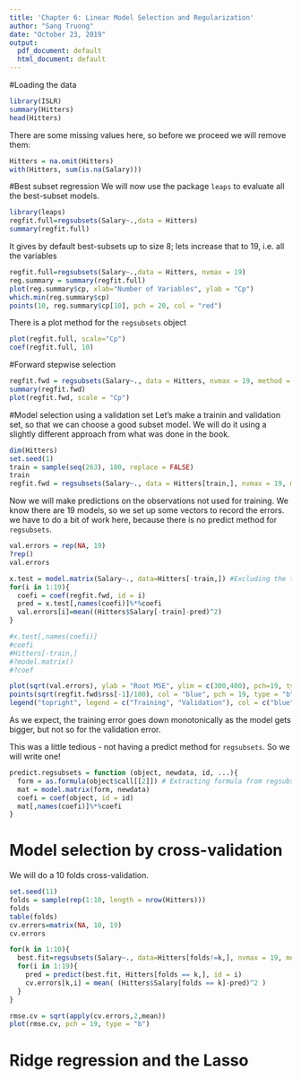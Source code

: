 ---
title: 'Chapter 6: Linear Model Selection and Regularization'
author: "Sang Truong"
date: "October 23, 2019"
output:
  pdf_document: default
  html_document: default
---
#Loading the data

```{r, warning=FALSE}
library(ISLR)
summary(Hitters)
head(Hitters)
```

There are some missing values here, so before we proceed we will remove them: 

```{r, warning=FALSE}
Hitters = na.omit(Hitters)
with(Hitters, sum(is.na(Salary)))
```

#Best subset regression
We will now use the package `leaps` to evaluate all the best-subset models.
```{r}
library(leaps)
regfit.full=regsubsets(Salary~.,data = Hitters)
summary(regfit.full)
```

It gives by default best-subsets up to size 8; lets increase that to 19, i.e. all the variables
```{r}
regfit.full=regsubsets(Salary~.,data = Hitters, nvmax = 19)
reg.summary = summary(regfit.full)
plot(reg.summary$cp, xlab="Number of Variables", ylab = "Cp")
which.min(reg.summary$cp)
points(10, reg.summary$cp[10], pch = 20, col = "red")
```
There is a plot method for the `regsubsets` object
```{r}
plot(regfit.full, scale="Cp")
coef(regfit.full, 10)
```

#Forward stepwise selection
```{r}
regfit.fwd = regsubsets(Salary~., data = Hitters, nvmax = 19, method = "forward")
summary(regfit.fwd)
plot(regfit.fwd, scale = "Cp")

```

#Model selection using a validation set 
Let's make a trainin and validation set, so that we can choose a good subset model. We will do it using a slightly different approach from what was done in the book. 

```{r}
dim(Hitters)
set.seed(1)
train = sample(seq(263), 180, replace = FALSE)
train
regfit.fwd = regsubsets(Salary~., data = Hitters[train,], nvmax = 19, method = "forward")
```

Now we will make predictions on the observations not used for training. We know there are 19 models, so we set up some vectors to record the errors. we have to do a bit of work here, because there is no predict method for `regsubsets`.

```{r}
val.errors = rep(NA, 19)
?rep()
val.errors

x.test = model.matrix(Salary~., data=Hitters[-train,]) #Excluding the training data
for(i in 1:19){
  coefi = coef(regfit.fwd, id = i)
  pred = x.test[,names(coefi)]%*%coefi
  val.errors[i]=mean((Hitters$Salary[-train]-pred)^2)
}

#x.test[,names(coefi)]
#coefi
#Hitters[-train,]
#?model.matrix()
#?coef

plot(sqrt(val.errors), ylab = "Root MSE", ylim = c(300,400), pch=19, type = "b")
points(sqrt(regfit.fwd$rss[-1]/180), col = "blue", pch = 19, type = "b")
legend("topright", legend = c("Training", "Validation"), col = c("blue", "black"), pch = 19)
```

As we expect, the training error goes down monotonically as the model gets bigger, but not so for the validation error. 

This was a little tedious - not having a predict method for `regsubsets`. So we will write one! 

```{r}
predict.regsubsets = function (object, newdata, id, ...){
  form = as.formula(object$call[[2]]) # Extracting formula from regsubsets$call
  mat = model.matrix(form, newdata)
  coefi = coef(object, id = id)
  mat[,names(coefi)]%*%coefi
}
```

# Model selection by cross-validation

We will do a 10 folds cross-validation.

```{r}
set.seed(11)
folds = sample(rep(1:10, length = nrow(Hitters)))
folds
table(folds)
cv.errors=matrix(NA, 10, 19)
cv.errors

for(k in 1:10){
  best.fit=regsubsets(Salary~., data=Hitters[folds!=k,], nvmax = 19, method = "forward")
  for(i in 1:19){
    pred = predict(best.fit, Hitters[folds == k,], id = i)
    cv.errors[k,i] = mean( (Hitters$Salary[folds == k]-pred)^2 )
  }
}

rmse.cv = sqrt(apply(cv.errors,2,mean))
plot(rmse.cv, pch = 19, type = "b")
```

# Ridge regression and the Lasso






























